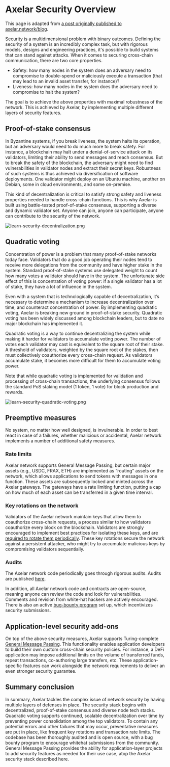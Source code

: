 # Axelar Security Overview

This page is adapted from [a post originally published to axelar.network/blog](https://axelar.network/blog/security-at-axelar-core).

Security is a multidimensional problem with binary outcomes. Defining the security of a system is an incredibly complex task, but with rigorous models, designs and engineering practices, it's possible to build systems that can stand against attacks. When it comes to securing cross-chain communication, there are two core properties.

- Safety: how many nodes in the system does an adversary need to compromise to double-spend or maliciously execute a transaction (that may lead to an invalid asset transfer, for instance)?
- Liveness: how many nodes in the system does the adversary need to compromise to halt the system?

The goal is to achieve the above properties with maximal robustness of the network. This is achieved by Axelar, by implementing multiple different layers of security features.

## Proof-of-stake consensus

In Byzantine systems, if you break liveness, the system halts its operation, but an adversary would need to do much more to break safety. For instance, a blockchain may halt under a denial-of-service attack on its validators, limiting their ability to send messages and reach consensus. But to break the safety of the blockchain, the adversary might need to find vulnerabilities in validator nodes and extract their secret keys. Robustness of such systems is thus achieved via diversification of software deployments. One validator might deploy on an Ubuntu machine, another on Debian, some in cloud environments, and some on-premise.

This kind of decentralization is critical to satisfy strong safety and liveness properties needed to handle cross-chain functions. This is why Axelar is built using battle-tested proof-of-stake consensus, supporting a diverse and dynamic validator set. Anyone can join, anyone can participate, anyone can contribute to the security of the network.

![learn-security-decentralization.png](/images/learn-security-decentralization.jpg)


## Quadratic voting

Concentration of power is a problem that many proof-of-stake networks today face. Validators that do a good job operating their nodes tend to receive more delegations from the community and have higher stake in the system. Standard proof-of-stake systems use delegated weight to count how many votes a validator should have in the system. The unfortunate side effect of this is concentration of voting power: if a single validator has a lot of stake, they have a lot of influence in the system.

Even with a system that is technologically capable of decentralization, it’s necessary to determine a mechanism to increase decentralization over time, and counteract concentration of power. By implementing quadratic voting, Axelar is breaking new ground in proof-of-stake security. Quadratic voting has been widely discussed among blockchain leaders, but to date no major blockchain has implemented it.

Quadratic voting is a way to continue decentralizing the system while making it harder for validators to accumulate voting power. The number of votes each validator may cast is equivalent to the square root of their stake. A threshold of validators, weighted by the square root of the stakes, then must collectively coauthorize every cross-chain request. As validators accumulate stake, it becomes more difficult for them to accumulate voting power.

Note that while quadratic voting is implemented for validation and processing of cross-chain transactions, the underlying consensus follows the standard PoS staking model (1 token, 1 vote) for block production and rewards.

![learn-security-quadratic-voting.png](/images/learn-security-quadratic-voting.jpg)


## Preemptive measures

No system, no matter how well designed, is invulnerable. In order to best react in case of a failures, whether malicious or accidental, Axelar network implements a number of additional safety measures.

### Rate limits

Axelar network supports General Message Passing, but certain major assets (e.g., USDC, FRAX, ETH) are implemented as “routing” assets on the network, which allows applications to send tokens with messages in one function. These assets are subsequently locked and minted across the Axelar gateways. The gateways have a rate limiting function, putting a cap on how much of each asset can be transferred in a given time interval.

### Key rotations on the network

Validators of the Axelar network maintain keys that allow them to coauthorize cross-chain requests, a process similar to how validators coauthorize every block on the blockchain. Validators are strongly encouraged to implement best practices for isolating these keys, and are [required to rotate them periodically](/validator/operations/mnemonic-rotation/). These key rotations secure the network against a persistent attacker, who might try to accumulate malicious keys by compromising validators sequentially.

### Audits

The Axelar network code periodically goes through rigorous audits. Audits are published [here](https://github.com/axelarnetwork/audits).   

In addition, all Axelar network code and contracts are open-source, meaning anyone can review the code and look for vulnerabilities. Comments and revision from white-hat hackers are actively encouraged. There is also an active [bug-bounty program](https://immunefi.com/bounty/axelarnetwork/) set up, which incentivizes security submissions.

## Application-level security add-ons

On top of the above security measures, Axelar supports Turing-complete [General Message Passing](/dev/general-message-passing/overview/). This functionality enables application developers to build their own custom cross-chain security policies. For instance, a DeFi application may impose additional limits on the volume of transferred funds, repeat transactions, co-authoring large transfers, etc. These application-specific features can work alongside the network requirements to deliver an even stronger security guarantee.

## Summary conclusion

In summary, Axelar tackles the complex issue of network security by having multiple layers of defenses in place. The security stack begins with decentralized, proof-of-stake consensus and diverse node tech stacks. Quadratic voting supports continued, scalable decentralization over time by preventing power consolidation among the top validators. To contain any potential errors and other failures that may occur, preventative measures are put in place, like frequent key rotations and transaction rate limits. The codebase has been thoroughly audited and is open source, with a bug bounty program to encourage whitehat submissions from the community. General Message Passing provides the ability for application-layer projects to add security features as needed for their use case, atop the Axelar security stack described here. 
